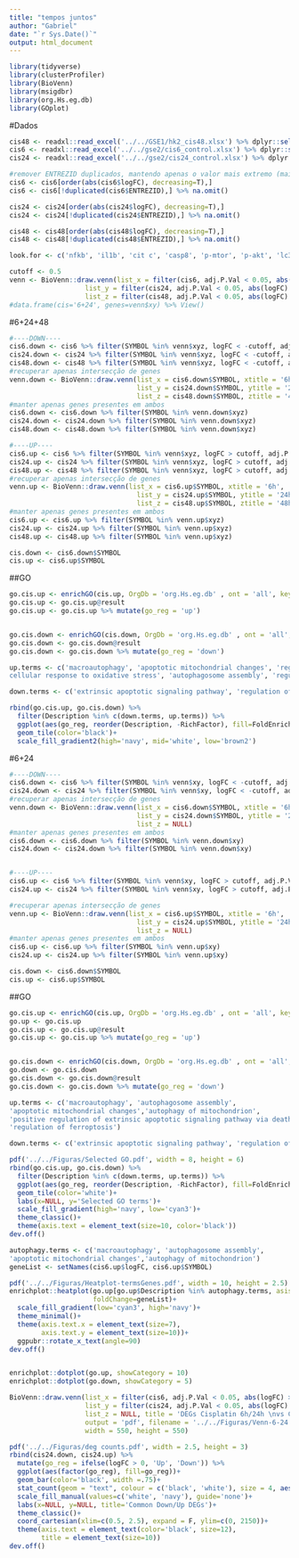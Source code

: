 ---
title: "tempos juntos"
author: "Gabriel"
date: "`r Sys.Date()`"
output: html_document
---

```{r}
library(tidyverse)
library(clusterProfiler)
library(BioVenn)
library(msigdbr)
library(org.Hs.eg.db)
library(GOplot)
```

#Dados
```{r}
cis48 <- readxl::read_excel('../../GSE1/hk2_cis48.xlsx') %>% dplyr::select(SYMBOL, ENTREZID, logFC, adj.P.Val)
cis6 <- readxl::read_excel('../../gse2/cis6_control.xlsx') %>% dplyr::select(SYMBOL, ENTREZID, logFC, adj.P.Val)
cis24 <- readxl::read_excel('../../gse2/cis24_control.xlsx') %>% dplyr::select(SYMBOL, ENTREZID, logFC, adj.P.Val)

#remover ENTREZID duplicados, mantendo apenas o valor mais extremo (maior valor para positivos, menor valor para negativos)
cis6 <- cis6[order(abs(cis6$logFC), decreasing=T),]
cis6 <- cis6[!duplicated(cis6$ENTREZID),] %>% na.omit()

cis24 <- cis24[order(abs(cis24$logFC), decreasing=T),]
cis24 <- cis24[!duplicated(cis24$ENTREZID),] %>% na.omit()

cis48 <- cis48[order(abs(cis48$logFC), decreasing=T),]
cis48 <- cis48[!duplicated(cis48$ENTREZID),] %>% na.omit()

look.for <- c('nfkb', 'il1b', 'cit c', 'casp8', 'p-mtor', 'p-akt', 'lc3', 'pink1', 'sod1', 'bcl2', 'nox4', 'nrf2', 'nfkb')
```


```{r}
cutoff <- 0.5
venn <- BioVenn::draw.venn(list_x = filter(cis6, adj.P.Val < 0.05, abs(logFC) >= cutoff)$SYMBOL,
                   list_y = filter(cis24, adj.P.Val < 0.05, abs(logFC) >= cutoff)$SYMBOL, 
                   list_z = filter(cis48, adj.P.Val < 0.05, abs(logFC) >= cutoff)$SYMBOL)
#data.frame(cis='6+24', genes=venn$xy) %>% View()
```

#6+24+48
```{r}
#----DOWN----
cis6.down <- cis6 %>% filter(SYMBOL %in% venn$xyz, logFC < -cutoff, adj.P.Val < 0.05)
cis24.down <- cis24 %>% filter(SYMBOL %in% venn$xyz, logFC < -cutoff, adj.P.Val < 0.05)
cis48.down <- cis48 %>% filter(SYMBOL %in% venn$xyz, logFC < -cutoff, adj.P.Val < 0.05)
#recuperar apenas intersecção de genes
venn.down <- BioVenn::draw.venn(list_x = cis6.down$SYMBOL, xtitle = '6h',
                                list_y = cis24.down$SYMBOL, ytitle = '24h',
                                list_z = cis48.down$SYMBOL, ztitle = '48h')
#manter apenas genes presentes em ambos
cis6.down <- cis6.down %>% filter(SYMBOL %in% venn.down$xyz)
cis24.down <- cis24.down %>% filter(SYMBOL %in% venn.down$xyz)
cis48.down <- cis48.down %>% filter(SYMBOL %in% venn.down$xyz)

#----UP----
cis6.up <- cis6 %>% filter(SYMBOL %in% venn$xyz, logFC > cutoff, adj.P.Val < 0.05)
cis24.up <- cis24 %>% filter(SYMBOL %in% venn$xyz, logFC > cutoff, adj.P.Val < 0.05)
cis48.up <- cis48 %>% filter(SYMBOL %in% venn$xyz, logFC > cutoff, adj.P.Val < 0.05)
#recuperar apenas intersecção de genes
venn.up <- BioVenn::draw.venn(list_x = cis6.up$SYMBOL, xtitle = '6h',
                                list_y = cis24.up$SYMBOL, ytitle = '24h',
                                list_z = cis48.up$SYMBOL, ztitle = '48h')
#manter apenas genes presentes em ambos
cis6.up <- cis6.up %>% filter(SYMBOL %in% venn.up$xyz)
cis24.up <- cis24.up %>% filter(SYMBOL %in% venn.up$xyz)
cis48.up <- cis48.up %>% filter(SYMBOL %in% venn.up$xyz)

cis.down <- cis6.down$SYMBOL
cis.up <- cis6.up$SYMBOL
```

##GO
```{r}
go.cis.up <- enrichGO(cis.up, OrgDb = 'org.Hs.eg.db' , ont = 'all', keyType = 'SYMBOL', pvalueCutoff = 0.05)
go.cis.up <- go.cis.up@result
go.cis.up <- go.cis.up %>% mutate(go_reg = 'up')


go.cis.down <- enrichGO(cis.down, OrgDb = 'org.Hs.eg.db' , ont = 'all', keyType = 'SYMBOL', pvalueCutoff = 0.05)
go.cis.down <- go.cis.down@result
go.cis.down <- go.cis.down %>% mutate(go_reg = 'down')

up.terms <- c('macroautophagy', 'apoptotic mitochondrial changes', 'regulation of apoptotic signaling pathway', 'response to oxidative stress', '	
cellular response to oxidative stress', 'autophagosome assembly', 'regulation of macroautophagy', 'autophagy of mitochondrion', 'regulation of ferroptosis', 'positive regulation of extrinsic apoptotic signaling pathway via death domain receptors')

down.terms <- c('extrinsic apoptotic signaling pathway', 'regulation of apoptotic signaling pathway', 'canonical NF-kappaB signal transduction', 'cellular response to oxidative stress', 'ERK1 and ERK2 cascade', 'positive regulation of TOR signaling', 'TOR signaling')
```

```{r}
rbind(go.cis.up, go.cis.down) %>% 
  filter(Description %in% c(down.terms, up.terms)) %>% 
  ggplot(aes(go_reg, reorder(Description, -RichFactor), fill=FoldEnrichment))+
  geom_tile(color='black')+
  scale_fill_gradient2(high='navy', mid='white', low='brown2')
```


#6+24

```{r}
#----DOWN----
cis6.down <- cis6 %>% filter(SYMBOL %in% venn$xy, logFC < -cutoff, adj.P.Val < 0.05)
cis24.down <- cis24 %>% filter(SYMBOL %in% venn$xy, logFC < -cutoff, adj.P.Val < 0.05)
#recuperar apenas intersecção de genes
venn.down <- BioVenn::draw.venn(list_x = cis6.down$SYMBOL, xtitle = '6h',
                                list_y = cis24.down$SYMBOL, ytitle = '24h',
                                list_z = NULL)
#manter apenas genes presentes em ambos
cis6.down <- cis6.down %>% filter(SYMBOL %in% venn.down$xy)
cis24.down <- cis24.down %>% filter(SYMBOL %in% venn.down$xy)


#----UP----
cis6.up <- cis6 %>% filter(SYMBOL %in% venn$xy, logFC > cutoff, adj.P.Val < 0.05)
cis24.up <- cis24 %>% filter(SYMBOL %in% venn$xy, logFC > cutoff, adj.P.Val < 0.05)

#recuperar apenas intersecção de genes
venn.up <- BioVenn::draw.venn(list_x = cis6.up$SYMBOL, xtitle = '6h',
                                list_y = cis24.up$SYMBOL, ytitle = '24h',
                                list_z = NULL)
#manter apenas genes presentes em ambos
cis6.up <- cis6.up %>% filter(SYMBOL %in% venn.up$xy)
cis24.up <- cis24.up %>% filter(SYMBOL %in% venn.up$xy)

cis.down <- cis6.down$SYMBOL
cis.up <- cis6.up$SYMBOL
```

##GO
```{r}
go.cis.up <- enrichGO(cis.up, OrgDb = 'org.Hs.eg.db' , ont = 'all', keyType = 'SYMBOL', pvalueCutoff = 0.05)
go.up <- go.cis.up
go.cis.up <- go.cis.up@result
go.cis.up <- go.cis.up %>% mutate(go_reg = 'up')


go.cis.down <- enrichGO(cis.down, OrgDb = 'org.Hs.eg.db' , ont = 'all', keyType = 'SYMBOL', pvalueCutoff = 0.05)
go.down <- go.cis.down
go.cis.down <- go.cis.down@result
go.cis.down <- go.cis.down %>% mutate(go_reg = 'down')

up.terms <- c('macroautophagy', 'autophagosome assembly',
'apoptotic mitochondrial changes','autophagy of mitochondrion',
'positive regulation of extrinsic apoptotic signaling pathway via death domain receptors',
'regulation of ferroptosis')

down.terms <- c('extrinsic apoptotic signaling pathway', 'regulation of apoptotic signaling pathway', 'canonical NF-kappaB signal transduction', 'ERK1 and ERK2 cascade', 'positive regulation of TOR signaling', 'TOR signaling', 'regulation of cysteine-type endopeptidase activity involved in apoptotic process')
```

```{r}
pdf('../../Figuras/Selected GO.pdf', width = 8, height = 6)
rbind(go.cis.up, go.cis.down) %>% 
  filter(Description %in% c(down.terms, up.terms)) %>% 
  ggplot(aes(go_reg, reorder(Description, -RichFactor), fill=FoldEnrichment))+
  geom_tile(color='white')+
  labs(x=NULL, y='Selected GO terms')+
  scale_fill_gradient(high='navy', low='cyan3')+
  theme_classic()+
  theme(axis.text = element_text(size=10, color='black'))
dev.off()
```

```{r}
autophagy.terms <- c('macroautophagy', 'autophagosome assembly',
'apoptotic mitochondrial changes','autophagy of mitochondrion')
geneList <- setNames(cis6.up$logFC, cis6.up$SYMBOL)

pdf('../../Figuras/Heatplot-termsGenes.pdf', width = 10, height = 2.5)
enrichplot::heatplot(go.up[go.up$Description %in% autophagy.terms, asis=T],
                     foldChange=geneList)+
  scale_fill_gradient(low='cyan3', high='navy')+
  theme_minimal()+
  theme(axis.text.x = element_text(size=7),
        axis.text.y = element_text(size=10))+
  ggpubr::rotate_x_text(angle=90)
dev.off()


enrichplot::dotplot(go.up, showCategory = 10)
enrichplot::dotplot(go.down, showCategory = 5)

```

```{r}
BioVenn::draw.venn(list_x = filter(cis6, adj.P.Val < 0.05, abs(logFC) >= cutoff)$SYMBOL, xtitle = '     cis 6h\n\n\n\n\n\n\n\n\n\n\n', x_c = 'violetred',
                   list_y = filter(cis24, adj.P.Val < 0.05, abs(logFC) >= cutoff)$SYMBOL, ytitle = '\n\n\n\n\n\n\n\n\ncis 24h', y_c = 'deepskyblue',
                   list_z = NULL, title = 'DEGs Cisplatin 6h/24h \nvs Control', subtitle = NULL,
                   output = 'pdf', filename = '../../Figuras/Venn-6-24.pdf',
                   width = 550, height = 550)
```

```{r}
pdf('../../Figuras/deg counts.pdf', width = 2.5, height = 3)
rbind(cis24.down, cis24.up) %>%
  mutate(go_reg = ifelse(logFC > 0, 'Up', 'Down')) %>% 
  ggplot(aes(factor(go_reg), fill=go_reg))+
  geom_bar(color='black', width =.75)+
  stat_count(geom = "text", colour = c('black', 'white'), size = 4, aes(label = ..count..), vjust=1.5)+
  scale_fill_manual(values=c('white', 'navy'), guide='none')+
  labs(x=NULL, y=NULL, title='Common Down/Up DEGs')+
  theme_classic()+
  coord_cartesian(xlim=c(0.5, 2.5), expand = F, ylim=c(0, 2150))+
  theme(axis.text = element_text(color='black', size=12),
        title = element_text(size=10))
dev.off()
```

